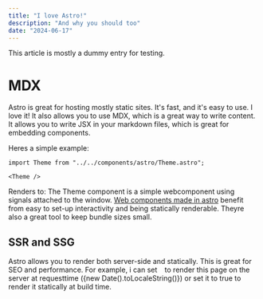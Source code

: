 ```yaml
---
title: "I love Astro!"
description: "And why you should too"
date: "2024-06-17"
---
```


This article is mostly a dummy entry for testing.

# MDX

Astro is great for hosting mostly static sites. It's fast, and it's easy to use. I love it!
It also allows you to use MDX, which is a great way to write content.
It allows you to write JSX in your markdown files, which is great for embedding components.

Heres a simple example:

```tsx
import Theme from "../../components/astro/Theme.astro";

<Theme />
```
Renders to:
<Theme />
The Theme component is a simple webcomponent using signals attached to the window.
[Web components made in astro](https://docs.astro.build/en/guides/client-side-scripts/#web-components-with-custom-elements) benefit from easy to set-up interactivity and being statically renderable.
Theyre also a great tool to keep bundle sizes small.

## SSR and SSG

Astro allows you to render both server-side and statically. This is great for SEO and performance.
For example, i can set 
`
`
to render this page on the server at requesttime ({new Date().toLocaleString()}) or set it to true to render it statically at build time.